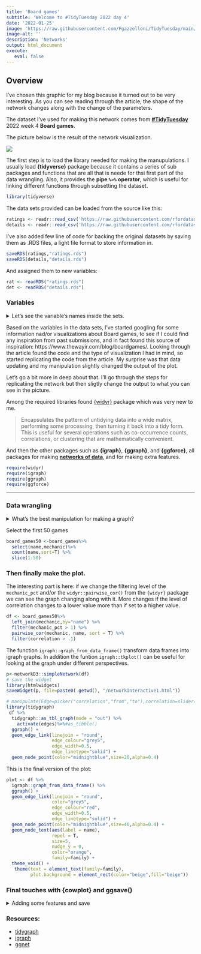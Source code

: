 ```yaml
---
title: 'Board games'
subtitle: 'Welcome to #TidyTuesday 2022 day 4'
date: '2022-01-25'
image: 'https://raw.githubusercontent.com/Fgazzelloni/TidyTuesday/main/data/2022/w4_board_games/w4_board_games.png'
image-alt: ''
description: 'Networks'
output: html_document
execute: 
   eval: false
---
```



## Overview

I've chosen this graphic for my blog because it turned out to be very interesting. As you can see reading through the article, the shape of the network changes along with the change of the parameters.

The dataset I've used for making this network comes from **[#TidyTuesday](https://github.com/rfordatascience/tidytuesday/blob/master/data/2022/2022-01-25/readme.md)** 2022 week 4 **Board games**. 

The picture below is the result of the network visualization.

![](featured.png)


The first step is to load the library needed for making the manupulations. I usually load **{tidyverse}** package because it contains a series of sub packages and functions that are all that is neede for thsi first part of the data wrangling. Also, it provides the **pipe `%>%` operator**, which is useful for linking different functions through subsetting the dataset.

```r
library(tidyverse)
```

The data sets provided can be loaded from the source like this:
```r
ratings <- readr::read_csv('https://raw.githubusercontent.com/rfordatascience/tidytuesday/master/data/2022/2022-01-25/ratings.csv')
details <- readr::read_csv('https://raw.githubusercontent.com/rfordatascience/tidytuesday/master/data/2022/2022-01-25/details.csv')
```

I've also added few line of code for backing the original datasets by saving them as .RDS files, a light file format to store information in.
```r
saveRDS(ratings,"ratings.rds")
saveRDS(details,"details.rds")
```

And assigned them to new variables:
```r
rat <- readRDS("ratings.rds")
det <- readRDS("details.rds")
```

### Variables
<details>

<summary>Let's see the variable's names inside the sets.</summary>
```r
names(rat)
```

```r
names(det)
```

</details>

Based on the variables in the data sets, I've started googling for some information nad/or visualizations about Board games, to see if I could find any inspiration from past submissions, and in fact found this source of inspiration: https://www.thewayir.com/blog/boardgames/. Looking through the article found the code and the type of visualization I had in mind, so started replicating the code from the article. My surprise was that data updating and my manipulation slightly changed the output of the plot.

Let's go a bit more in deep about that. I'll go through the steps for replicatiing the network but then sligtly change the output to what you can see in the picture.

Among the required libraries found [{widyr}](https://cran.r-project.org/web/packages/widyr/index.html) package which was very new to me.

> Encapsulates the pattern of untidying data into a wide matrix, performing some processing, then turning it back into a tidy form. This is useful for several operations such as co-occurrence counts, correlations, or clustering that are mathematically convenient.

And then the other packages such as **{igraph}**, **{ggraph}**, and **{ggforce}**, all packages for making [**networks of data**](https://ggplot2-book.org/networks.html), and for making extra features.
```r
require(widyr)
require(igraph)
require(ggraph)
require(ggforce)
```

---

### Data wrangling 
<details>

<summary>What's the best manipulation for making a graph?</summary>

Here is the first part of the data-wrangling
```r
board_games <- rat %>%
  select(id,name) %>%
  left_join(select(det,id,boardgamemechanic),by="id") %>%
  rename(mechanic=boardgamemechanic) %>%
  tidyr::separate_rows(mechanic, sep = ",") %>% 
  mutate(mechanic = str_remove_all(mechanic, "[[:punct:]]"),
         mechanic = str_trim(mechanic),
         mechanic = gsub("^and ","",mechanic)) %>% 
  filter(!is.na(mechanic))
```


```r
kableExtra::kable(head(board_games))
```

Here is the second part of the wrangling
```r
mechanic <- board_games %>% 
  count(mechanic,sort=T) %>%
  mutate(mechanic_pct=round(n/sum(n)*100,2))%>%
  left_join(select(board_games,name,mechanic),by="mechanic") %>%
  mutate(name=as.factor(name),mechanic=as.factor(mechanic)) %>% 
   distinct() 
```


This part is for setting the fonts
```r
library(extrafont)
library(showtext)
showtext::showtext_auto()
showtext::showtext_opts(dpi=320)
library(sysfonts)
#font_families_google()
font_add_google(name="Piedra",family="games")

family = "games"
```

</details>

Select the first 50 games
```r
board_games50 <-board_games%>%
  select(name,mechanic)%>%
  count(name,sort=T) %>%
  slice(1:50)
```


### Then finally make the plot.

The interesting part is here: if we change the filtering level of the `mechanic_pct` and/or the `widyr::pairwise_cor()` from the `{widyr}` package we can see the graph changing along with it. More changes if the level of correlation changes to a lower value more than if set to a higher value.

```r
df <- board_games50%>%
  left_join(mechanic,by="name") %>%
  filter(mechanic_pct > 1) %>%
  pairwise_cor(mechanic, name, sort = T) %>% 
  filter(correlation > .1)
```

The function  `igraph::graph_from_data_frame()` transform data frames into igraph graphs. In addition the funtion `igraph::tkplot()` can be useful for looking at the graph under different perspectives.

```r
p<-networkD3::simpleNetwork(df)
# save the widget
library(htmlwidgets)
saveWidget(p, file=paste0( getwd(), "/networkInteractive1.html"))
```


```r
# manipulate(Edge=picker("correlation","from","to"),correlation=slider(0,1,0.1)
library(tidygraph)
 df %>% 
  tidygraph::as_tbl_graph(mode = "out") %>%
    activate(edges)%>%#as_tibble()
  ggraph() +
  geom_edge_link(linejoin = "round",
                 edge_colour="grey5",
                 edge_width=0.5,
                 edge_linetype="solid") +
  geom_node_point(color="midnightblue",size=20,alpha=0.4)
```


This is the final version of the plot:
```r
plot <- df %>% 
  igraph::graph_from_data_frame() %>% 
  ggraph() +
  geom_edge_link(linejoin = "round",
                 color="grey5",
                 edge_colour="red",
                 edge_width=0.5,
                 edge_linetype="solid") +
  geom_node_point(color="midnightblue",size=40,alpha=0.4) +
  geom_node_text(aes(label = name), 
                 repel = T,
                 size=5,
                 nudge_y = 0,
                 color="orange",
                 family=family) + 
  theme_void() +
   theme(text = element_text(family=family),
         plot.background = element_rect(color="beige",fill="beige"))

```

</details>

### Final touches with {cowplot} and ggsave()
<details>

<summary>Adding some features and save</summary>
```r
library(cowplot)

final <-ggdraw()+
  draw_plot(plot) +
  draw_label("Network of game \nmechanics",x=0.5,y=0.85,size=55,fontfamily=family)+
  draw_label("Sliced by the first 50 games by frequency, 
             filtered mechanics greater than 2% proportion of total,
             then finally taken just the most highly correlated ones",
             x=0.8,y=0.12,size=11,fontfamily=family) +
  draw_label("DataSource: Kaggle & Board Games Geek | Viz: Federica Gazzelloni",
             x=0.8,y=0.03,angle=0,size=11,alpha=0.5,fontfamily=family) +
   draw_image("https://raw.githubusercontent.com/rfordatascience/tidytuesday/master/static/plot_logo.png",x=0.09,y=-0.47,scale=0.05)
  
```

```r
ggsave("w4_board_games.png",
        plot =final,
        bg="white",
        dpi = 320,
        width = 11,
        height = 6
       )
```

</details>

### Resources:

- [tidygraph](https://tidygraph.data-imaginist.com/index.html)
- [igraph](https://igraph.org/)
- [ggnet](https://briatte.github.io/ggnet/)

